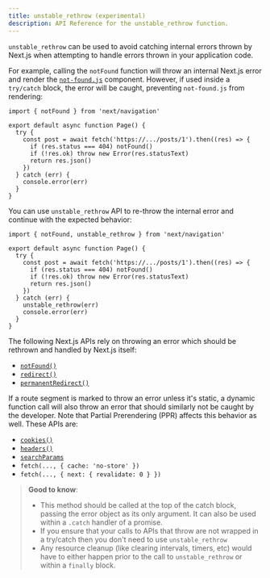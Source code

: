 ```yaml
---
title: unstable_rethrow (experimental)
description: API Reference for the unstable_rethrow function.
---
```


`unstable_rethrow` can be used to avoid catching internal errors thrown by Next.js when attempting to handle errors thrown in your application code.

For example, calling the `notFound` function will throw an internal Next.js error and render the [`not-found.js`](/docs/app/api-reference/file-conventions/not-found) component. However, if used inside a `try/catch` block, the error will be caught, preventing `not-found.js` from rendering:

```tsx filename="@/app/ui/component.tsx"
import { notFound } from 'next/navigation'

export default async function Page() {
  try {
    const post = await fetch('https://.../posts/1').then((res) => {
      if (res.status === 404) notFound()
      if (!res.ok) throw new Error(res.statusText)
      return res.json()
    })
  } catch (err) {
    console.error(err)
  }
}
```

You can use `unstable_rethrow` API to re-throw the internal error and continue with the expected behavior:

```tsx filename="@/app/ui/component.tsx"
import { notFound, unstable_rethrow } from 'next/navigation'

export default async function Page() {
  try {
    const post = await fetch('https://.../posts/1').then((res) => {
      if (res.status === 404) notFound()
      if (!res.ok) throw new Error(res.statusText)
      return res.json()
    })
  } catch (err) {
    unstable_rethrow(err)
    console.error(err)
  }
}
```

The following Next.js APIs rely on throwing an error which should be rethrown and handled by Next.js itself:

- [`notFound()`](/docs/app/api-reference/functions/not-found)
- [`redirect()`](/docs/app/building-your-application/routing/redirecting#redirect-function)
- [`permanentRedirect()`](/docs/app/building-your-application/routing/redirecting#permanentredirect-function)

If a route segment is marked to throw an error unless it's static, a dynamic function call will also throw an error that should similarly not be caught by the developer. Note that Partial Prerendering (PPR) affects this behavior as well. These APIs are:

- [`cookies()`](/docs/app/api-reference/functions/cookies)
- [`headers()`](/docs/app/api-reference/functions/headers)
- [`searchParams`](/docs/app/api-reference/file-conventions/page#searchparams-optional)
- `fetch(..., { cache: 'no-store' })`
- `fetch(..., { next: { revalidate: 0 } })`

> **Good to know**:
>
> - This method should be called at the top of the catch block, passing the error object as its only argument. It can also be used within a `.catch` handler of a promise.
> - If you ensure that your calls to APIs that throw are not wrapped in a try/catch then you don't need to use `unstable_rethrow`
> - Any resource cleanup (like clearing intervals, timers, etc) would have to either happen prior to the call to `unstable_rethrow` or within a `finally` block.
